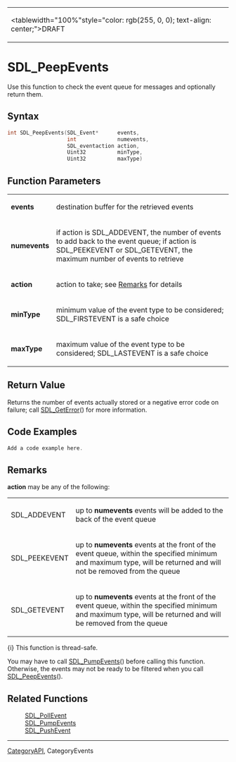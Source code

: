 {|
|<tablewidth="100%"style="color: rgb(255, 0, 0); text-align: center;">DRAFT 
|}


= SDL_PeepEvents =
Use this function to check the event queue for messages and optionally return them.


== Syntax ==
<syntaxhighlight lang='c++'>
int SDL_PeepEvents(SDL_Event*      events,
                   int             numevents,
                   SDL_eventaction action,
                   Uint32          minType,
                   Uint32          maxType)
</syntaxhighlight>

== Function Parameters ==
{|
|'''events'''    
| destination buffer for the retrieved events 
|-
|'''numevents''' 
| if action is SDL_ADDEVENT, the number of events to add back to the event queue; if action is SDL_PEEKEVENT or SDL_GETEVENT, the maximum number of events to retrieve  
|-
|'''action'''    
| action to take; see [[#action|Remarks]] for details 
|-
|'''minType'''   
| minimum value of the event type to be considered; SDL_FIRSTEVENT is a safe choice 
|-
|'''maxType'''   
| maximum value of the event type to be considered; SDL_LASTEVENT is a safe choice 
|}

== Return Value ==
Returns the number of events actually stored or a negative error code on failure; call [[SDL_GetError]]() for more information.

== Code Examples ==
<syntaxhighlight lang='c++'>
Add a code example here.
</syntaxhighlight>

== Remarks ==
<span id="action"></span> '''action''' may be any of the following: <!-- <span style="color: green;">(from enum SDL_eventaction which has no page)</span> -->
{|
|SDL_ADDEVENT 
|up to '''numevents''' events will be added to the back of the event queue 
|-
|SDL_PEEKEVENT 
|up to '''numevents''' events at the front of the event queue, within the specified minimum and maximum type, will be returned and will not be removed from the queue
|-
|SDL_GETEVENT 
|up to '''numevents''' events at the front of the event queue, within the specified minimum and maximum type, will be returned and will be removed from the queue
|}

{i} This function is thread-safe.

You may have to call [[SDL_PumpEvents]]() before calling this function. Otherwise, the events may not be ready to be filtered when you call [[SDL_PeepEvents]]().

== Related Functions ==
: [[SDL_PollEvent]]
: [[SDL_PumpEvents]]
: [[SDL_PushEvent]]

----
[[CategoryAPI]], CategoryEvents
